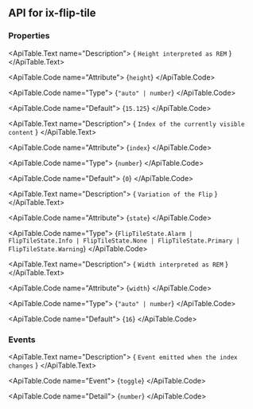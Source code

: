 
## API for ix-flip-tile

### Properties

<ApiTable id="property-height">
  <ApiTable.PropertyHeader name="height" singleFramework="">
  </ApiTable.PropertyHeader>

  <ApiTable.Text name="Description">
    { `Height interpreted as REM` }
  </ApiTable.Text>

  <ApiTable.Code name="Attribute">
    {`height`}
  </ApiTable.Code>

  <ApiTable.Code name="Type">
   {`"auto" | number`}
  </ApiTable.Code>

  <ApiTable.Code name="Default">
    {`15.125`}
  </ApiTable.Code>

</ApiTable>
<ApiTable id="property-index">
  <ApiTable.PropertyHeader name="index" singleFramework="">
      <SinceTag message={`3.0.0`} />
  </ApiTable.PropertyHeader>

  <ApiTable.Text name="Description">
    { `Index of the currently visible content` }
  </ApiTable.Text>

  <ApiTable.Code name="Attribute">
    {`index`}
  </ApiTable.Code>

  <ApiTable.Code name="Type">
   {`number`}
  </ApiTable.Code>

  <ApiTable.Code name="Default">
    {`0`}
  </ApiTable.Code>

</ApiTable>
<ApiTable id="property-state">
  <ApiTable.PropertyHeader name="state" singleFramework="">
  </ApiTable.PropertyHeader>

  <ApiTable.Text name="Description">
    { `Variation of the Flip` }
  </ApiTable.Text>

  <ApiTable.Code name="Attribute">
    {`state`}
  </ApiTable.Code>

  <ApiTable.Code name="Type">
   {`FlipTileState.Alarm | FlipTileState.Info | FlipTileState.None | FlipTileState.Primary | FlipTileState.Warning`}
  </ApiTable.Code>


</ApiTable>
<ApiTable id="property-width">
  <ApiTable.PropertyHeader name="width" singleFramework="">
  </ApiTable.PropertyHeader>

  <ApiTable.Text name="Description">
    { `Width interpreted as REM` }
  </ApiTable.Text>

  <ApiTable.Code name="Attribute">
    {`width`}
  </ApiTable.Code>

  <ApiTable.Code name="Type">
   {`"auto" | number`}
  </ApiTable.Code>

  <ApiTable.Code name="Default">
    {`16`}
  </ApiTable.Code>

</ApiTable>


### Events

<ApiTable id="event-toggle">
  <ApiTable.EventHeader name="toggle">
      <SinceTag message={`3.0.0`} />
  </ApiTable.EventHeader>

  <ApiTable.Text name="Description">
    { `Event emitted when the index changes` }
  </ApiTable.Text>

  <ApiTable.Code name="Event">
    {`toggle`}
  </ApiTable.Code>

  <ApiTable.Code name="Detail">
    {`number`}
  </ApiTable.Code>
</ApiTable>


